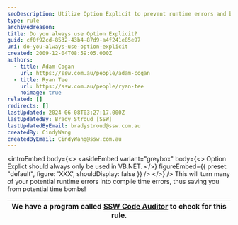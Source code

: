 ```yaml
---
seoDescription: Utilize Option Explicit to prevent runtime errors and boost VB.NET development efficiency!
type: rule
archivedreason:
title: Do you always use Option Explicit?
guid: cf0f92cd-8532-43b4-87d9-a4f241e85e97
uri: do-you-always-use-option-explicit
created: 2009-12-04T08:59:05.000Z
authors:
  - title: Adam Cogan
    url: https://ssw.com.au/people/adam-cogan
  - title: Ryan Tee
    url: https://ssw.com.au/people/ryan-tee
    noimage: true
related: []
redirects: []
lastUpdated: 2024-06-08T03:27:17.000Z
lastUpdatedBy: Brady Stroud [SSW]
lastUpdatedByEmail: bradystroud@ssw.com.au
createdBy: CindyWang
createdByEmail: CindyWang@ssw.com.au
---
```


<introEmbed
  body={<>
<asideEmbed
  variant="greybox"
  body={<>
    Option Explict should always only be used in VB.NET.
  </>}
  figureEmbed={{
    preset: "default",
    figure: 'XXX',
    shouldDisplay: false
  }}
/>
  </>}
/>
This will turn many of your potential runtime errors into compile time errors, thus saving you from potential time bombs!

| We have a program called [SSW Code Auditor](http://www.ssw.com.au/ssw/CodeAuditor/Default.aspx) to check for this rule. |
| ----------------------------------------------------------------------------------------------------------------------- |
